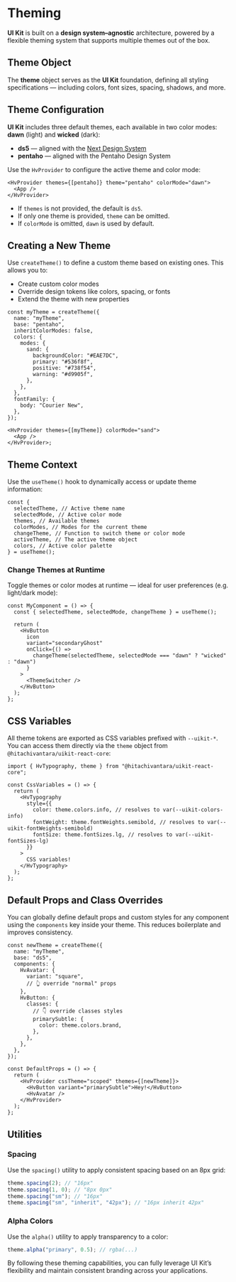 # Theming

**UI Kit** is built on a **design system–agnostic** architecture, powered by a flexible theming system that supports multiple themes out of the box.

## Theme Object

The **theme** object serves as the **UI Kit** foundation, defining all styling specifications — including colors, font sizes, spacing, shadows, and more.

## Theme Configuration

**UI Kit** includes three default themes, each available in two color modes: **dawn** (light) and **wicked** (dark):

- **ds5** — aligned with the [Next Design System](https://designsystem.hitachi.com)
- **pentaho** — aligned with the Pentaho Design System

Use the `HvProvider` to configure the active theme and color mode:

```tsx
<HvProvider themes={[pentaho]} theme="pentaho" colorMode="dawn">
  <App />
</HvProvider>
```

- If `themes` is not provided, the default is `ds5`.
- If only one theme is provided, `theme` can be omitted.
- If `colorMode` is omitted, `dawn` is used by default.

## Creating a New Theme

Use `createTheme()` to define a custom theme based on existing ones. This allows you to:

- Create custom color modes
- Override design tokens like colors, spacing, or fonts
- Extend the theme with new properties

```tsx
const myTheme = createTheme({
  name: "myTheme",
  base: "pentaho",
  inheritColorModes: false,
  colors: {
    modes: {
      sand: {
        backgroundColor: "#EAE7DC",
        primary: "#536f8f",
        positive: "#738f54",
        warning: "#d9905f",
      },
    },
  },
  fontFamily: {
    body: "Courier New",
  },
});

<HvProvider themes={[myTheme]} colorMode="sand">
  <App />
</HvProvider>;
```

## Theme Context

Use the `useTheme()` hook to dynamically access or update theme information:

```tsx
const {
  selectedTheme, // Active theme name
  selectedMode, // Active color mode
  themes, // Available themes
  colorModes, // Modes for the current theme
  changeTheme, // Function to switch theme or color mode
  activeTheme, // The active theme object
  colors, // Active color palette
} = useTheme();
```

### Change Themes at Runtime

Toggle themes or color modes at runtime — ideal for user preferences (e.g. light/dark mode):

```tsx
const MyComponent = () => {
  const { selectedTheme, selectedMode, changeTheme } = useTheme();

  return (
    <HvButton
      icon
      variant="secondaryGhost"
      onClick={() =>
        changeTheme(selectedTheme, selectedMode === "dawn" ? "wicked" : "dawn")
      }
    >
      <ThemeSwitcher />
    </HvButton>
  );
};
```

## CSS Variables

All theme tokens are exported as CSS variables prefixed with `--uikit-*`.
You can access them directly via the `theme` object from `@hitachivantara/uikit-react-core`:

```tsx
import { HvTypography, theme } from "@hitachivantara/uikit-react-core";

const CssVariables = () => {
  return (
    <HvTypography
      style={{
        color: theme.colors.info, // resolves to var(--uikit-colors-info)
        fontWeight: theme.fontWeights.semibold, // resolves to var(--uikit-fontWeights-semibold)
        fontSize: theme.fontSizes.lg, // resolves to var(--uikit-fontSizes-lg)
      }}
    >
      CSS variables!
    </HvTypography>
  );
};
```

## Default Props and Class Overrides

You can globally define default props and custom styles for any component using the `components` key inside your theme. This reduces boilerplate and improves consistency.

```tsx
const newTheme = createTheme({
  name: "myTheme",
  base: "ds5",
  components: {
    HvAvatar: {
      variant: "square",
      // 👆 override "normal" props
    },
    HvButton: {
      classes: {
        // 👇 override classes styles
        primarySubtle: {
          color: theme.colors.brand,
        },
      },
    },
  },
});

const DefaultProps = () => {
  return (
    <HvProvider cssTheme="scoped" themes={[newTheme]}>
      <HvButton variant="primarySubtle">Hey!</HvButton>
      <HvAvatar />
    </HvProvider>
  );
};
```

## Utilities

### Spacing

Use the `spacing()` utility to apply consistent spacing based on an 8px grid:

```ts
theme.spacing(2); // "16px"
theme.spacing(1, 0); // "8px 0px"
theme.spacing("sm"); // "16px"
theme.spacing("sm", "inherit", "42px"); // "16px inherit 42px"
```

### Alpha Colors

Use the `alpha()` utility to apply transparency to a color:

```ts
theme.alpha("primary", 0.5); // rgba(...)
```

By following these theming capabilities, you can fully leverage UI Kit’s flexibility and maintain consistent branding across your applications.
